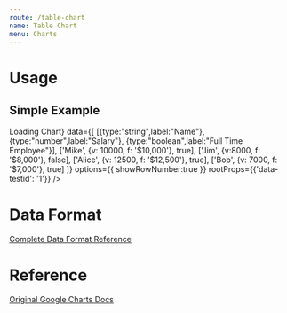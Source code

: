 ```yaml
---
route: /table-chart
name: Table Chart
menu: Charts
---
```




# Usage

## Simple Example 

<Playground>
  <Chart 
    width={"500px"}
    height={"300px"}
    chartType="Table"
    loader={<div>Loading Chart</div>}
    data={[
      [{type:"string",label:"Name"}, {type:"number",label:"Salary"}, {type:"boolean",label:"Full Time Employee"}],
      ['Mike',  {v: 10000, f: '$10,000'}, true],
      ['Jim',   {v:8000,   f: '$8,000'},  false],
      ['Alice', {v: 12500, f: '$12,500'}, true],
      ['Bob',   {v: 7000,  f: '$7,000'},  true]
    ]}
    options={{
      showRowNumber:true
    }}
    rootProps={{'data-testid': '1'}}
  />
</Playground>



# Data Format

[Complete Data Format Reference](https://developers.google.com/chart/interactive/docs/gallery/table#data-format)

# Reference 

[Original Google Charts Docs](https://developers.google.com/chart/interactive/docs/gallery/table)
